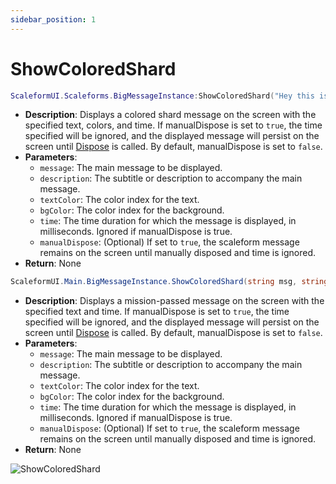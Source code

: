 ```yaml
---
sidebar_position: 1
---
```


# ShowColoredShard


<Tabs>

<TabItem value="lua" label="Lua">

```lua
ScaleformUI.Scaleforms.BigMessageInstance:ShowColoredShard("Hey this is a example", "This is a subtitle", 1, 0, 5000, false)
```
- **Description**: Displays a colored shard message on the screen with the specified text, colors, and time. If manualDispose is set to `true`, the time specified will be ignored, and the displayed message will persist on the screen until [Dispose](/scaleformui/docs/ScaleformUI/scaleforms/Dispose) is called. By default, manualDispose is set to `false`.
- **Parameters**:
  - `message`: The main message to be displayed.
  - `description`: The subtitle or description to accompany the main message.
  - `textColor`: The color index for the text.
  - `bgColor`: The color index for the background.
  - `time`: The time duration for which the message is displayed, in milliseconds. Ignored if manualDispose is true.
  - `manualDispose`: (Optional) If set to `true`, the scaleform message remains on the screen until manually disposed and time is ignored.
- **Return**: None

</TabItem>
<TabItem value="csharp" label="C#">

```csharp
ScaleformUI.Main.BigMessageInstance.ShowColoredShard(string msg, string desc, HudColor textColor, HudColor bgColor, int time = 5000, bool manualDispose = false);
```
- **Description**: Displays a mission-passed message on the screen with the specified text and time. If manualDispose is set to `true`, the time specified will be ignored, and the displayed message will persist on the screen until [Dispose](/scaleformui/docs/ScaleformUI/scaleforms/Dispose) is called. By default, manualDispose is set to `false`.
- **Parameters**:
  - `message`: The main message to be displayed.
  - `description`: The subtitle or description to accompany the main message.
  - `textColor`: The color index for the text.
  - `bgColor`: The color index for the background.
  - `time`: The time duration for which the message is displayed, in milliseconds. Ignored if manualDispose is true.
  - `manualDispose`: (Optional) If set to `true`, the scaleform message remains on the screen until manually disposed and time is ignored.
- **Return**: None

</TabItem>
</Tabs>

![ShowColoredShard](https://i.imgur.com/SjJgTLU.png)
